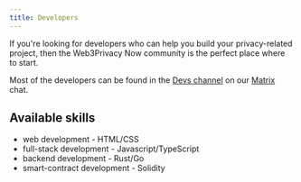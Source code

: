 ```yaml
---
title: Developers
---
```



If you're looking for developers who can help you build your privacy-related project, then the Web3Privacy Now community is the perfect place where to start.

Most of the developers can be found in the [Devs channel](https://matrix.to/#/%23w3p-devs:gwei.cz) on our [Matrix](/communication/#matrix-chat) chat.

<LinkCard title="💬 Devs channel on Matrix" href="https://matrix.to/#/%23w3p-devs:gwei.cz" />

## Available skills

* web development - HTML/CSS
* full-stack development - Javascript/TypeScript
* backend development - Rust/Go
* smart-contract development - Solidity